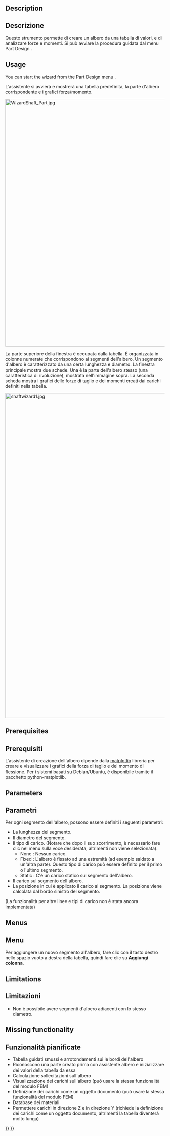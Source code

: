 <languages/>

<div class="mw-translate-fuzzy">
{{Docnav/it
|[[PartDesign_InvoluteGear/it|Ingranaggio evolvente]]
|[[PartDesign_MoveTip/it|Mettere Punta]]
|[[PartDesign_Workbench/it|PartDesign]]
|IconL=PartDesign_InternalExternalGear.svg
|IconR=PartDesign_MoveTip.svg
|IconC=Workbench_PartDesign.svg
}}
</div>

{{GuiCommand/it
|Name=PartDesign_WizardShaft
|Name/it=PartDesign Procedura guidata per alberi
|MenuLocation=PartDesign → Assistente Formazione Albero...
|Workbenches=[[PartDesign_Workbench/it|DisegnoPezzo]]
}}

==Description==

<div class="mw-translate-fuzzy">
==Descrizione==
Questo strumento permette di creare un albero da una tabella di valori, e di analizzare forze e momenti. Si può avviare la procedura guidata dal menu Part Design {{MenuCommand|Part Design → [[File:PartDesign_WizardShaft.svg|20px]] Procedura guidata per alberi...}}.
</div> 

==Usage==

You can start the wizard from the Part Design menu {{MenuCommand|Part Design → [[File:PartDesign_WizardShaft.svg|16px]] Shaft design wizard...}}.

L'assistente si avvierà e mostrerà una tabella predefinita, la parte d'albero corrispondente e i grafici forza/momento.

<div class="mw-translate-fuzzy">
[[Image:WizardShaft_Part.jpg|780px]]
{{clear}}
</div>

La parte superiore della finestra è occupata dalla tabella. È organizzata in colonne numerate che corrispondono ai segmenti dell'albero. Un segmento d'albero è caratterizzato da una certa lunghezza e diametro. La finestra principale mostra due schede. Una è la parte dell'albero stesso (una caratteristica di rivoluzione), mostrata nell'immagine sopra. La seconda scheda mostra i grafici delle forze di taglio e dei momenti creati dai carichi definiti nella tabella.

<div class="mw-translate-fuzzy">
[[Image:shaftwizard1.jpg|1024px]] 
{{clear}}
</div>

==Prerequisites==

<div class="mw-translate-fuzzy">
==Prerequisiti==
L'assistente di creazione dell'albero dipende dalla [http://matplotlib.org/ matplotlib] libreria per creare e visualizzare i grafici della forza di taglio e del momento di flessione. Per i sistemi basati su Debian/Ubuntu, è disponibile tramite il pacchetto python-matplotlib.
</div>

==Parameters==

<div class="mw-translate-fuzzy">
==Parametri==
Per ogni segmento dell'albero, possono essere definiti i seguenti parametri:
* La lunghezza del segmento.
* Il diametro del segmento.
* Il tipo di carico. (Notare che dopo il suo scorrimento, è necessario fare clic nel menu sulla voce desiderata, altrimenti non viene selezionata).
** None : Nessun carico.
** Fixed : L'albero è fissato ad una estremità (ad esempio saldato a un'altra parte). Questo tipo di carico può essere definito per il primo o l'ultimo segmento.
** Static : C'è un carico statico sul segmento dell'albero.
* Il carico sul segmento dell'albero.
* La posizione in cui è applicato il carico al segmento. La posizione viene calcolata dal bordo sinistro del segmento.
(La funzionalità per altre linee e tipi di carico non  è stata ancora implementata)
</div>

==Menus==

<div class="mw-translate-fuzzy">
==Menu==
Per aggiungere un nuovo segmento all'albero, fare clic con il tasto destro nello spazio vuoto a destra della tabella, quindi fare clic su '''Aggiungi colonna'''.
</div>

==Limitations==

<div class="mw-translate-fuzzy">
==Limitazioni==
* Non è possibile avere segmenti d'albero adiacenti con lo stesso diametro.
</div>

==Missing functionality==

<div class="mw-translate-fuzzy">
==Funzionalità pianificate==
* Tabella guidati smussi e arrotondamenti sui le bordi dell'albero 
* Riconoscono una parte creato prima con assistente albero e inizializzare dei valori della tabella da essa
* Calcolazione sollecitazioni sull'albero
* Visualizzazione dei carichi sull'albero (può usare la stessa funzionalità del modulo FEM)
* Definizione dei carichi come un oggetto documento (può usare la stessa funzionalità del modulo FEM)
* Database dei materiali
* Permettere carichi in direzione Z e in direzione Y (richiede la definizione dei carichi come un oggetto documento, altrimenti la tabella diventerà molto lunga)
</div>


<div class="mw-translate-fuzzy">
{{Docnav/it
|[[PartDesign_InvoluteGear/it|Ingranaggio evolvente]]
|[[PartDesign_MoveTip/it|Mettere Punta]]
|[[PartDesign_Workbench/it|PartDesign]]
|IconL=PartDesign_InternalExternalGear.svg
|IconR=PartDesign_MoveTip.svg
|IconC=Workbench_PartDesign.svg
}}
</div>

{{PartDesign Tools navi{{#translation:}}}}
{{Userdocnavi{{#translation:}}}}